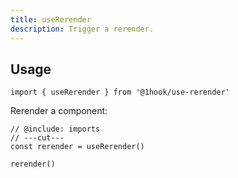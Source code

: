 ```yaml
---
title: useRerender
description: Trigger a rerender.
---
```


## Usage

```tsx twoslash include imports
import { useRerender } from '@1hook/use-rerender'
```

Rerender a component:

```tsx twoslash
// @include: imports
// ---cut---
const rerender = useRerender()

rerender()
```
